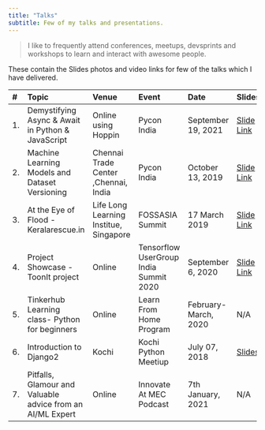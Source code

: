 ---
title: "Talks"
subtitle: Few of my talks and presentations.
---


> I like to frequently attend conferences, meetups, devsprints and workshops to learn and 
interact with awesome people. 

These contain the Slides photos and video links for few of the talks which I have delivered.

| # | Topic | Venue | Event | Date | Slides | Links |
| :-- |:---- |:----| :---- | :---- | :--- | :---|
|1. | Demystifying Async & Await in Python & JavaScript | Online using Hoppin | Pycon India | September 19, 2021 | [Slide Link](https://speakerdeck.com/kurianbenoy/demysitfying-async-and-await-in-python-and-javascript)| [Talk Video](https://youtu.be/ZRtnuGK-e7Y) |
|2. | Machine Learning Models and Dataset Versioning | Chennai Trade Center ,Chennai, India | Pycon India | October 13, 2019 | [Slide Link](https://speakerdeck.com/kurianbenoy/ml-models-and-dataset-versioning)| [Talk Video](https://www.youtube.com/watch?v=Ipzf6oQqQpo) |
|3. | At the Eye of Flood - Keralarescue.in | Life Long Learning Institue, Singapore  | FOSSASIA Summit  | 17 March 2019 |  [Slide Link](https://speakerdeck.com/kurianbenoy/at-the-eye-of-flood-keralarescue-dot-in)  | [Talk Video](https://www.youtube.com/watch?v=2RzImb5JwMA) |
|4. | Project Showcase - ToonIt project | Online | Tensorflow UserGroup India Summit 2020| September 6, 2020 |  [Slide Link](https://speakerdeck.com/kurianbenoy/tensorflow-user-groups-tfug-india-summit) | [Talk Video](https://youtu.be/qi1cVGTa3sg?t=9618) |
|5. | Tinkerhub Learning class- Python for beginners | Online | Learn From Home Program |  February-March, 2020 | N/A |[Talk Video](https://www.youtube.com/watch?v=2RzImb5JwMA) |
|6. | Introduction to Django2 | Kochi |  Kochi Python Meetiup | July 07, 2018 | [Slides](https://speakerdeck.com/kurianbenoy/the-hitchikers-guide-to-django2) | N/A |
|7. | Pitfalls, Glamour and Valuable advice from an AI/ML Expert | Online |  Innovate At MEC Podcast | 7th January, 2021 | N/A |  [Podcast Link](https://podcasts.google.com/?feed=aHR0cHM6Ly9hbmNob3IuZm0vcy80NmRkNzdhMC9wb2RjYXN0L3Jzcw&ep=14) |
